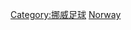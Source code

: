 {{Commonscat|Association football referees from Norway}}

[[Category:挪威足球|Category:挪威足球]]
[[Category:各國足球裁判|Norway]]